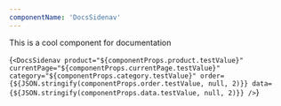```yaml
---
componentName: 'DocsSidenav'
---
```


This is a cool component for documentation

<LiveComponent>{`<DocsSidenav
  product="${componentProps.product.testValue}"
  currentPage="${componentProps.currentPage.testValue}"
  category="${componentProps.category.testValue}"
  order={${JSON.stringify(componentProps.order.testValue, null, 2)}}
  data={${JSON.stringify(componentProps.data.testValue, null, 2)}}
/>`}</LiveComponent>
